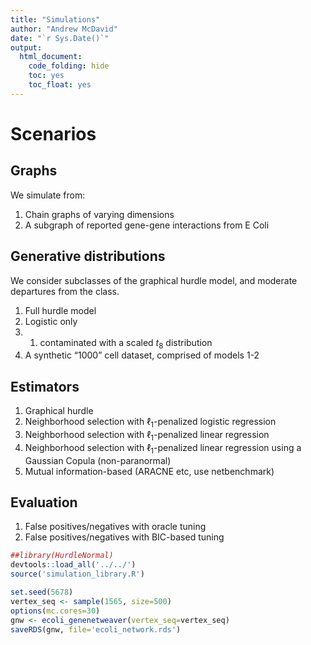 ```yaml
---
title: "Simulations"
author: "Andrew McDavid"
date: "`r Sys.Date()`"
output:
  html_document:
    code_folding: hide
    toc: yes
    toc_float: yes
---
```


# Scenarios
## Graphs
We simulate from:

1.  Chain graphs of varying dimensions
2.  A subgraph of reported gene-gene interactions from E Coli

## Generative distributions
We consider subclasses of the graphical hurdle model, and moderate departures from the class.

1.  Full hurdle model
2.  Logistic only
3.  (1) contaminated with a scaled $t_8$ distribution
4.  A synthetic "1000" cell dataset, comprised of models 1-2

## Estimators
1.  Graphical hurdle
2.  Neighborhood selection with $\ell_1$-penalized logistic regression
3.  Neighborhood selection with $\ell_1$-penalized linear regression
4.  Neighborhood selection with $\ell_1$-penalized linear regression using a Gaussian Copula (non-paranormal)
5.  Mutual information-based (ARACNE etc, use netbenchmark)

## Evaluation
1. False positives/negatives with oracle tuning
2. False positives/negatives with BIC-based tuning

```r
##library(HurdleNormal)
devtools::load_all('../../')
source('simulation_library.R')
```

```r
set.seed(5678)
vertex_seq <- sample(1565, size=500)
options(mc.cores=30)
gnw <- ecoli_genenetweaver(vertex_seq=vertex_seq)
saveRDS(gnw, file='ecoli_network.rds')
```


